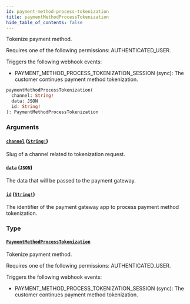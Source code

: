 ```yaml
---
id: payment-method-process-tokenization
title: paymentMethodProcessTokenization
hide_table_of_contents: false
---
```


Tokenize payment method.

Requires one of the following permissions: AUTHENTICATED_USER.

Triggers the following webhook events:

- PAYMENT_METHOD_PROCESS_TOKENIZATION_SESSION (sync): The customer continues payment method tokenization.

```graphql
paymentMethodProcessTokenization(
  channel: String!
  data: JSON
  id: String!
): PaymentMethodProcessTokenization
```

### Arguments

#### [`channel`](#) ([`String!`](../../../developer/api-reference/scalars/string))

Slug of a channel related to tokenization request.

#### [`data`](#) ([`JSON`](../../../developer/api-reference/scalars/json))

The data that will be passed to the payment gateway.

#### [`id`](#) ([`String!`](../../../developer/api-reference/scalars/string))

The identifier of the payment gateway app to process payment method tokenization.

### Type

#### [`PaymentMethodProcessTokenization`](../../../developer/api-reference/objects/payment-method-process-tokenization)

Tokenize payment method.

Requires one of the following permissions: AUTHENTICATED_USER.

Triggers the following webhook events:

- PAYMENT_METHOD_PROCESS_TOKENIZATION_SESSION (sync): The customer continues payment method tokenization.
